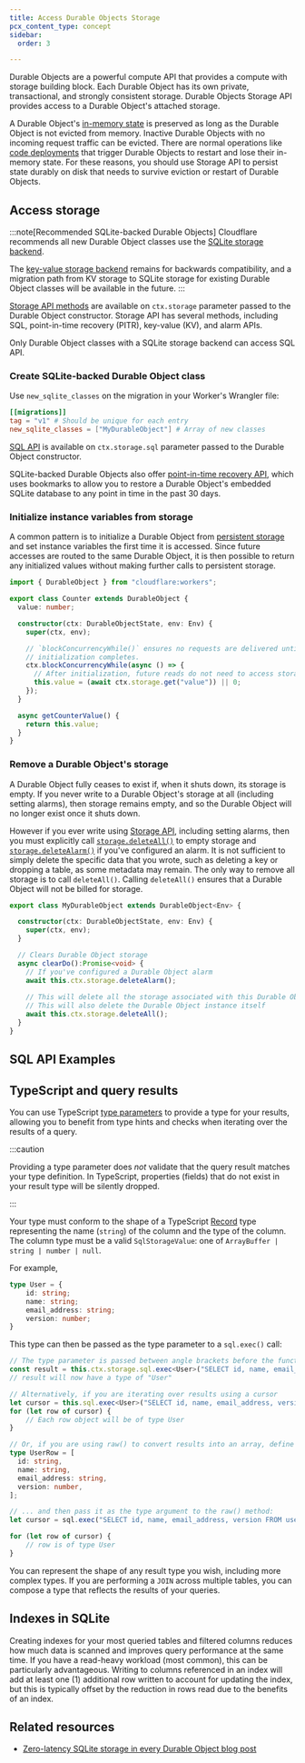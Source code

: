 ```yaml
---
title: Access Durable Objects Storage
pcx_content_type: concept
sidebar:
  order: 3

---
```



<GlossaryTooltip term="Durable Object">Durable Objects</GlossaryTooltip> are a powerful compute API that provides a compute with storage building block. Each Durable Object has its own private, transactional, and strongly consistent storage. Durable Objects <GlossaryTooltip term="Storage API">Storage API</GlossaryTooltip> provides access to a Durable Object's attached storage.

A Durable Object's [in-memory state](/durable-objects/reference/in-memory-state/) is preserved as long as the Durable Object is not evicted from memory. Inactive Durable Objects with no incoming request traffic can be evicted. There are normal operations like [code deployments](/workers/configuration/versions-and-deployments/) that trigger Durable Objects to restart and lose their in-memory state. For these reasons, you should use Storage API to persist state durably on disk that needs to survive eviction or restart of Durable Objects.

## Access storage

:::note[Recommended SQLite-backed Durable Objects]
Cloudflare recommends all new Durable Object classes use the [SQLite storage backend](/durable-objects/best-practices/access-durable-objects-storage/#create-sqlite-backed-durable-object-class).

The [key-value storage backend](/durable-objects/reference/durable-objects-migrations/#create-durable-object-class-with-key-value-storage) remains for backwards compatibility, and a migration path from KV storage to SQLite storage for existing Durable Object classes will be available in the future.
:::

<Render file="do-sqlite-storage-no-bill-note"/>

[Storage API methods](/durable-objects/api/storage-api/#methods) are available on `ctx.storage` parameter passed to the Durable Object constructor. Storage API has several methods, including SQL, point-in-time recovery (PITR), key-value (KV), and alarm APIs.

Only Durable Object classes with a SQLite storage backend can access SQL API.

### Create SQLite-backed Durable Object class

Use `new_sqlite_classes` on the migration in your Worker's Wrangler file:

<WranglerConfig>

```toml
[[migrations]]
tag = "v1" # Should be unique for each entry
new_sqlite_classes = ["MyDurableObject"] # Array of new classes
```

</WranglerConfig>

[SQL API](/durable-objects/api/storage-api/#exec) is available on `ctx.storage.sql` parameter passed to the Durable Object constructor.

SQLite-backed Durable Objects also offer [point-in-time recovery API](/durable-objects/api/storage-api/#pitr-point-in-time-recovery-api), which uses <GlossaryTooltip term="bookmark">bookmarks</GlossaryTooltip> to allow you to restore a Durable Object's embedded SQLite database to any point in time in the past 30 days.

### Initialize instance variables from storage

A common pattern is to initialize a Durable Object from [persistent storage](/durable-objects/api/storage-api/) and set instance variables the first time it is accessed. Since future accesses are routed to the same Durable Object, it is then possible to return any initialized values without making further calls to persistent storage.

```ts
import { DurableObject } from "cloudflare:workers";

export class Counter extends DurableObject {
  value: number;

  constructor(ctx: DurableObjectState, env: Env) {
    super(ctx, env);

    // `blockConcurrencyWhile()` ensures no requests are delivered until
    // initialization completes.
    ctx.blockConcurrencyWhile(async () => {
      // After initialization, future reads do not need to access storage.
      this.value = (await ctx.storage.get("value")) || 0;
    });
  }

  async getCounterValue() {
    return this.value;
  }
}
```

### Remove a Durable Object's storage

A Durable Object fully ceases to exist if, when it shuts down, its storage is empty. If you never write to a Durable Object's storage at all (including setting <GlossaryTooltip term="alarm">alarms</GlossaryTooltip>), then storage remains empty, and so the Durable Object will no longer exist once it shuts down.

However if you ever write using [Storage API](/durable-objects/api/storage-api/), including setting alarms, then you must explicitly call [`storage.deleteAll()`](/durable-objects/api/storage-api/#deleteall) to empty storage and [`storage.deleteAlarm()`](/durable-objects/api/storage-api/#deletealarm) if you've configured an alarm. It is not sufficient to simply delete the specific data that you wrote, such as deleting a key or dropping a table, as some metadata may remain. The only way to remove all storage is to call `deleteAll()`. Calling `deleteAll()` ensures that a Durable Object will not be billed for storage.

```ts
export class MyDurableObject extends DurableObject<Env> {

  constructor(ctx: DurableObjectState, env: Env) {
    super(ctx, env);
  }

  // Clears Durable Object storage
  async clearDo():Promise<void> {
    // If you've configured a Durable Object alarm
    await this.ctx.storage.deleteAlarm();
    
    // This will delete all the storage associated with this Durable Object instance
    // This will also delete the Durable Object instance itself
    await this.ctx.storage.deleteAll();
  }
}
```

## SQL API Examples

<Render file="durable-objects-sql" />

## TypeScript and query results

You can use TypeScript [type parameters](https://www.typescriptlang.org/docs/handbook/2/generics.html#working-with-generic-type-variables) to provide a type for your results, allowing you to benefit from type hints and checks when iterating over the results of a query.

:::caution

Providing a type parameter does _not_ validate that the query result matches your type definition. In TypeScript, properties (fields) that do not exist in your result type will be silently dropped.

:::

Your type must conform to the shape of a TypeScript [Record](https://www.typescriptlang.org/docs/handbook/utility-types.html#recordkeys-type) type representing the name (`string`) of the column and the type of the column. The column type must be a valid `SqlStorageValue`: one of `ArrayBuffer | string | number | null`.

For example,

```ts
type User = {
	id: string;
	name: string;
	email_address: string;
	version: number;
}
```

This type can then be passed as the type parameter to a `sql.exec()` call:

```ts
// The type parameter is passed between angle brackets before the function argument:
const result = this.ctx.storage.sql.exec<User>("SELECT id, name, email_address, version FROM users WHERE id = ?", user_id).one()
// result will now have a type of "User"

// Alternatively, if you are iterating over results using a cursor
let cursor = this.sql.exec<User>("SELECT id, name, email_address, version FROM users WHERE id = ?", user_id)
for (let row of cursor) {
	// Each row object will be of type User
}

// Or, if you are using raw() to convert results into an array, define an array type:
type UserRow = [
  id: string,
  name: string,
  email_address: string,
  version: number,
];

// ... and then pass it as the type argument to the raw() method:
let cursor = sql.exec("SELECT id, name, email_address, version FROM users WHERE id = ?", user_id).raw<UserRow>();

for (let row of cursor) {
	// row is of type User
}
```

You can represent the shape of any result type you wish, including more complex types. If you are performing a 
`JOIN` across multiple tables, you can compose a type that reflects the results of your queries.

## Indexes in SQLite

Creating indexes for your most queried tables and filtered columns reduces how much data is scanned and improves query performance at the same time. If you have a read-heavy workload (most common), this can be particularly advantageous. Writing to columns referenced in an index will add at least one (1) additional row written to account for updating the index, but this is typically offset by the reduction in rows read due to the benefits of an index.

<Render file="durable-objects-vs-d1" />

## Related resources

* [Zero-latency SQLite storage in every Durable Object blog post](https://blog.cloudflare.com/sqlite-in-durable-objects)
